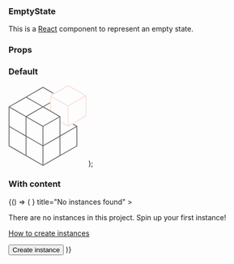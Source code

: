 

<Meta title="EmptyState" component={EmptyState} />

### EmptyState

This is a [React](https://reactjs.org/) component to represent an empty state.

### Props

<ArgsTable of={EmptyState} />

### Default

  <svg xmlns="http://www.w3.org/2000/svg" width="154" height="160">
    <g fill="none" fill-rule="evenodd">
      <path
        fill="#666"
        fill-rule="nonzero"
        d="M68.513 3.582l21.105 12.15-1.572.911-19.913-11.46-31.936 18.375 31.943 18.37 13.864-7.974L82 35.758l-12.275 7.084 32.303 18.625c.243.141.393.4.395.682v37.204l31.127-17.906-6.74-3.894 1.545-.93 7.187 4.14c.244.14.394.4.396.68v38.59c-.002.282-.152.541-.396.682l-33.514 19.295-33.436 19.295c-.14.094-.308.134-.475.11-.134.003-.267-.035-.38-.11L34.224 140.01l-33.5-19.295c-.248-.136-.4-.398-.396-.681v-77.18c.001-.278.153-.533.396-.666l33.499-19.31L67.738 3.581c.239-.142.536-.142.775 0zm32.327 98.584l-31.933 18.367v36.716l31.934-18.427v-36.656zm-65.432-.063l.001 36.719 31.917 18.426v-36.77l-31.918-18.375zM134.34 82.82l-31.917 18.36v36.785l31.918-18.328V82.82zM1.91 82.808l.001 36.766 31.917 18.329v-36.711L1.91 82.808zm98.931-19.315L68.877 81.84v36.838l31.964-18.399V63.493zm-65.463-.044v36.83l31.95 18.38V81.904L35.378 63.45zM1.91 44.219l.001 36.765 31.885 18.31v-36.71L1.91 44.22zm66.208-.447L36.172 62.151l31.914 18.326 31.943-18.336-31.912-18.369zm-33.42-19.231L2.711 42.854l31.9 18.372 31.98-18.38-31.894-18.305z"
      />
      <g stroke="#DD4814" stroke-dasharray="0 3" stroke-linecap="round">
        <path d="M83.248 48.885l-.243-27.299c-.003-.362.19-.697.504-.877l33.995-19.425c.307-.176.685-.176.992 0l34 19.428c.312.178.504.51.504.868v38.84c0 .359-.192.69-.504.868l-34.004 19.43c-.305.175-.68.176-.986.004L102 72h0" />
        <path d="M85 23l32.508 17.732c.306.166.676.162.978-.012L151 22h0m-33 20v37" />
      </g>
    </g>
  </svg>
);

<Canvas>
  <Story name="Default">
    <EmptyState
      image={boxImage}
      title="This application doesn't have any configuration parameters"
    />
  </Story>
</Canvas>

### With content


<Canvas>
  <Story name="With content">
    {() => (
      <EmptyState
        image={
          <Icon
            name="containers"
            style={{
              opacity: 0.25,
              height: "10rem",
              width: "10rem",
              marginBottom: "1rem",
            }}
          />
        }
        title="No instances found"
      >
        <p>
          There are no instances in this project. Spin up your first instance!
        </p>
        <p>
          <a href="#todo" target="_blank">
            How to create instances
            <Icon name={ICONS.externalLink} />
          </a>
        </p>
        <Button appearance="positive" onClick={doNothing}>
          Create instance
        </Button>
      </EmptyState>
    )}
  </Story>
</Canvas>
